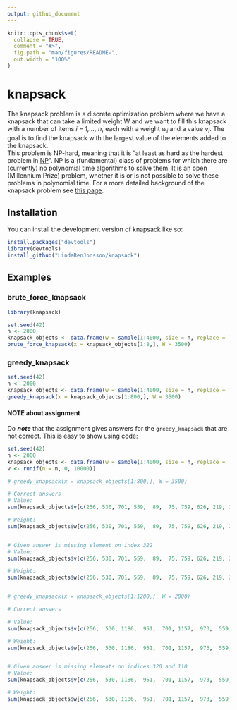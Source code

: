 ```yaml
---
output: github_document
---
```


<!-- README.md is generated from README.Rmd. Please edit that file -->

```r
knitr::opts_chunk$set(
  collapse = TRUE,
  comment = "#>",
  fig.path = "man/figures/README-",
  out.width = "100%"
)
```

# knapsack

<!-- badges: start -->
<!-- badges: end -->

The knapsack problem is a discrete optimization problem where we have a knapsack that can take a limited weight W and we want to fill this knapsack with a number of items _i = 1,..., n_, each with a weight _w<sub>i</sub>_ and a value _v<sub>i</sub>_. The goal is to find the knapsack with the largest value of the elements added to the knapsack.  
This problem is NP-hard, meaning that it is ”at least as hard as the hardest problem in [NP](https://en.wikipedia.org/wiki/NP-hardness)”. NP is a (fundamental) class of problems for which there are (currently) no polynomial time algorithms to solve them. It is an open (Millennium Prize) problem, whether it is or is not possible to solve these problems in polynomial time. For a more detailed background of the knapsack problem see [this page](https://en.wikipedia.org/wiki/Knapsack_problem).

## Installation

You can install the development version of knapsack like so:

```r
install.packages("devtools")
library(devtools)
install_github("LindaRenJonsson/knapsack")
```

## Examples

### brute_force_knapsack

```r
library(knapsack)

set.seed(42)
n <- 2000
knapsack_objects <- data.frame(w = sample(1:4000, size = n, replace = TRUE), v <- runif(n = n, 0, 10000))
brute_force_knapsack(x = knapsack_objects[1:8,], W = 3500)
```


### greedy_knapsack

```r
set.seed(42)
n <- 2000
knapsack_objects <- data.frame(w = sample(1:4000, size = n, replace = TRUE), v <- runif(n = n, 0, 10000))
greedy_knapsack(x = knapsack_objects[1:800,], W = 3500)
```


#### NOTE about assignment

Do ___note___ that the assignment gives answers for the `greedy_knapsack` that are not correct. This is easy to show using code:

```r
set.seed(42)
n <- 2000
knapsack_objects <- data.frame(w = sample(1:4000, size = n, replace = TRUE),
v <- runif(n = n, 0, 10000))

# greedy_knapsack(x = knapsack_objects[1:800,], W = 3500)

# Correct answers
# Value:
sum(knapsack_objects$v[c(256, 530, 701, 559,  89,  75, 759, 626, 219, 244,  63, 672, 455, 764, 329,  77, 705, 320, 110, 509, 762, 729, 691, 283, 553, 620, 341, 187,  83, 707, 511, 322)])

# Weight:
sum(knapsack_objects$w[c(256, 530, 701, 559,  89,  75, 759, 626, 219, 244,  63, 672, 455, 764, 329,  77, 705, 320, 110, 509, 762, 729, 691, 283, 553, 620, 341, 187,  83, 707, 511, 322)])


# Given answer is missing element on index 322
# Value:
sum(knapsack_objects$v[c(256, 530, 701, 559,  89,  75, 759, 626, 219, 244,  63, 672, 455, 764, 329,  77, 705, 320, 110, 509, 762, 729, 691, 283, 553, 620, 341, 187,  83, 707, 511)])

# Weight: 
sum(knapsack_objects$w[c(256, 530, 701, 559,  89,  75, 759, 626, 219, 244,  63, 672, 455, 764, 329,  77, 705, 320, 110, 509, 762, 729, 691, 283, 553, 620, 341, 187,  83, 707, 511)])


# greedy_knapsack(x = knapsack_objects[1:1200,], W = 2000)

# Correct answers

# Value:
sum(knapsack_objects$v[c(256,  530, 1186,  951,  701, 1157,  973,  559, 1019,   89,   75,  759,  845, 1153,  626,  897, 1106,  219, 1065, 1070,  244, 1036,  63,  672,  455,  826,  764,  981,  329,   77,  320,  110)])

# Weight:
sum(knapsack_objects$w[c(256,  530, 1186,  951,  701, 1157,  973,  559, 1019,   89,   75,  759,  845, 1153,  626,  897, 1106,  219, 1065, 1070,  244, 1036,  63,  672,  455,  826,  764,  981,  329,   77,  320,  110)])


# Given answer is missing elements on indices 320 and 110
# Value:
sum(knapsack_objects$v[c(256,  530, 1186,  951,  701, 1157,  973,  559, 1019,   89,   75,  759,  845, 1153,  626,  897, 1106,  219, 1065, 1070,  244, 1036,  63,  672,  455,  826,  764,  981,  329,   77)])

# Weight:
sum(knapsack_objects$w[c(256,  530, 1186,  951,  701, 1157,  973,  559, 1019,   89,   75,  759,  845, 1153,  626,  897, 1106,  219, 1065, 1070,  244, 1036,  63,  672,  455,  826,  764,  981,  329,   77)])
```
